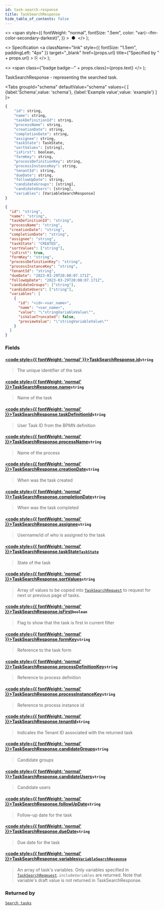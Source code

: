 ```yaml
---
id: task-search-response
title: TaskSearchResponse
hide_table_of_contents: false
---
```



  <>
    <span
      style={{
        fontWeight: "normal",
        fontSize: ".5em",
        color: "var(--ifm-color-secondary-darkest)",
      }}
    >
      &nbsp;●&nbsp;
    </span>
  </>
);

  <>
    Specification
    <a
      className="link"
      style={{ fontSize: "1.5em", paddingLeft: "4px" }}
      target="_blank"
      href={props.url}
      title={"Specified by " + props.url}
    >
      ⎘
    </a>
  </>
);

  <>
    <span class={"badge badge--" + props.class}>{props.text}</span>
  </>
);

TaskSearchResponse - representing the searched task.

<Tabs groupId="schema" defaultValue="schema" values={
[
{label:'Schema',value: 'schema'},
{label:'Example value',value: 'example'}
]
}>
<TabItem value='schema'>

```graphql
{
    "id": string,
    "name": string,
    "taskDefinitionId": string,
    "processName": string,
    "creationDate": string,
    "completionDate": string,
    "assignee": string,
    "taskState": TaskState,
    "sortValues": [string],
    "isFirst": boolean,
    "formKey": string,
    "processDefinitionKey": string,
    "processInstanceKey": string,
    "tenantId": string,
    "dueDate": string,
    "followUpDate": string,
    "candidateGroups": [string],
    "candidateUsers": [string],
    "variables": [VariableSearchResponse]
}
```

</TabItem>

<TabItem value='example'>

```json
{
  "id": "string",
  "name": "string",
  "taskDefinitionId": "string",
  "processName": "string",
  "creationDate": "string",
  "completionDate": "string",
  "assignee": "string",
  "taskState": "CREATED",
  "sortValues": ["string"],
  "isFirst": true,
  "formKey": "string",
  "processDefinitionKey": "string",
  "processInstanceKey": "string",
  "tenantId": "string",
  "dueDate": "2023-03-29T20:08:07.171Z",
  "followUpDate": "2023-03-29T20:08:07.171Z",
  "candidateGroups": ["string"],
  "candidateUsers": ["string"],
  "variables": [
    {
      "id": "<id>-<var_name>",
      "name": "<var_name>",
      "value": "\"stringVariableValue\"",
      "isValueTruncated": false,
      "previewValue": "\"stringVariableValue\""
    }
  ]
}
```

</TabItem>
</Tabs>

### Fields

#### [<code style={{ fontWeight: 'normal' }}>TaskSearchResponse.<b>id</b></code>](#)<Bullet />`string` <Badge class="secondary" text="non-null"/>

> The unique identifier of the task

#### [<code style={{ fontWeight: 'normal' }}>TaskSearchResponse.<b>name</b></code>](#)<Bullet />`string` <Badge class="secondary" text="non-null"/>

> Name of the task

#### [<code style={{ fontWeight: 'normal' }}>TaskSearchResponse.<b>taskDefinitionId</b></code>](#)<Bullet />`string` <Badge class="secondary" text="non-null"/>

> User Task ID from the BPMN definition

#### [<code style={{ fontWeight: 'normal' }}>TaskSearchResponse.<b>processName</b></code>](#)<Bullet />`string` <Badge class="secondary" text="non-null"/>

> Name of the process

#### [<code style={{ fontWeight: 'normal' }}>TaskSearchResponse.<b>creationDate</b></code>](#)<Bullet />`string` <Badge class="secondary" text="non-null"/>

> When was the task created

#### [<code style={{ fontWeight: 'normal' }}>TaskSearchResponse.<b>completionDate</b></code>](#)<Bullet />`string`

> When was the task completed

#### [<code style={{ fontWeight: 'normal' }}>TaskSearchResponse.<b>assignee</b></code>](#)<Bullet />`string`

> Username/id of who is assigned to the task

#### [<code style={{ fontWeight: 'normal' }}>TaskSearchResponse.<b>taskState</b></code>](#)<Bullet />[`TaskState`](../enums/task-state.mdx) <Badge class="secondary" text="non-null"/> <Badge class="secondary" text="enum"/>

> State of the task

#### [<code style={{ fontWeight: 'normal' }}>TaskSearchResponse.<b>sortValues</b></code>](#)<Bullet />`string` <Badge class="secondary" text="list"/>

> Array of values to be copied into [`TaskSearchRequest`](../requests/task-search-request.mdx) to request for next or previous page of tasks.

#### [<code style={{ fontWeight: 'normal' }}>TaskSearchResponse.<b>isFirst</b></code>](#)<Bullet />`boolean`

> Flag to show that the task is first in current filter

#### [<code style={{ fontWeight: 'normal' }}>TaskSearchResponse.<b>formKey</b></code>](#)<Bullet />`string`

> Reference to the task form

#### [<code style={{ fontWeight: 'normal' }}>TaskSearchResponse.<b>processDefinitionKey</b></code>](#)<Bullet />`string`

> Reference to process definition

#### [<code style={{ fontWeight: 'normal' }}>TaskSearchResponse.<b>processInstanceKey</b></code>](#)<Bullet />`string`

> Reference to process instance id

#### [<code style={{ fontWeight: 'normal' }}>TaskSearchResponse.<b>tenantId</b></code>](#)<Bullet />`string`

> Indicates the Tenant ID associated with the returned task

#### [<code style={{ fontWeight: 'normal' }}>TaskSearchResponse.<b>candidateGroups</b></code>](#)<Bullet />`string` <Badge class="secondary" text="list"/>

> Candidate groups

#### [<code style={{ fontWeight: 'normal' }}>TaskSearchResponse.<b>candidateUsers</b></code>](#)<Bullet />`string` <Badge class="secondary" text="list"/>

> Candidate users

#### [<code style={{ fontWeight: 'normal' }}>TaskSearchResponse.<b>followUpDate</b></code>](#)<Bullet />`string` <Badge class="secondary" text="list"/>

> Follow-up date for the task

#### [<code style={{ fontWeight: 'normal' }}>TaskSearchResponse.<b>dueDate</b></code>](#)<Bullet />`string` <Badge class="secondary" text="list"/>

> Due date for the task

#### [<code style={{ fontWeight: 'normal' }}>TaskSearchResponse.<b>variables</b></code>](#)<Bullet />[`VariableSearchResponse`](./variable-search-response.mdx) <Badge class="secondary" text="list"/>

> An array of task's variables. Only variables specified in [`TaskSearchReqeuest`](../requests/task-search-request.mdx#)`.includeVariables` are returned. Note that variable's draft value is not returned in TaskSearchResponse.

### Returned by

[`Search tasks`](../../controllers/tasklist-api-rest-task-controller.md#search-tasks) <Badge class="secondary" text="POST"/>

